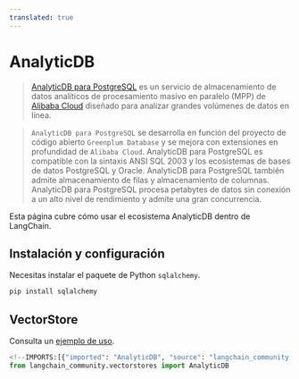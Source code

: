 ```yaml
---
translated: true
---
```


# AnalyticDB

>[AnalyticDB para PostgreSQL](https://www.alibabacloud.com/help/en/analyticdb-for-postgresql/latest/product-introduction-overview)
> es un servicio de almacenamiento de datos analíticos de procesamiento masivo en paralelo (MPP)
> de [Alibaba Cloud](https://www.alibabacloud.com/)
>diseñado para analizar grandes volúmenes de datos en línea.

>`AnalyticDB para PostgreSQL` se desarrolla en función del proyecto de código abierto `Greenplum Database`
> y se mejora con extensiones en profundidad de `Alibaba Cloud`. AnalyticDB
> para PostgreSQL es compatible con la sintaxis ANSI SQL 2003 y los ecosistemas de bases de datos PostgreSQL y
> Oracle. AnalyticDB para PostgreSQL también admite almacenamiento de filas y
> almacenamiento de columnas. AnalyticDB para PostgreSQL procesa petabytes de datos sin conexión a un
> alto nivel de rendimiento y admite una gran concurrencia.

Esta página cubre cómo usar el ecosistema AnalyticDB dentro de LangChain.

## Instalación y configuración

Necesitas instalar el paquete de Python `sqlalchemy`.

```bash
pip install sqlalchemy
```

## VectorStore

Consulta un [ejemplo de uso](/docs/integrations/vectorstores/analyticdb).

```python
<!--IMPORTS:[{"imported": "AnalyticDB", "source": "langchain_community.vectorstores", "docs": "https://api.python.langchain.com/en/latest/vectorstores/langchain_community.vectorstores.analyticdb.AnalyticDB.html", "title": "AnalyticDB"}]-->
from langchain_community.vectorstores import AnalyticDB
```
